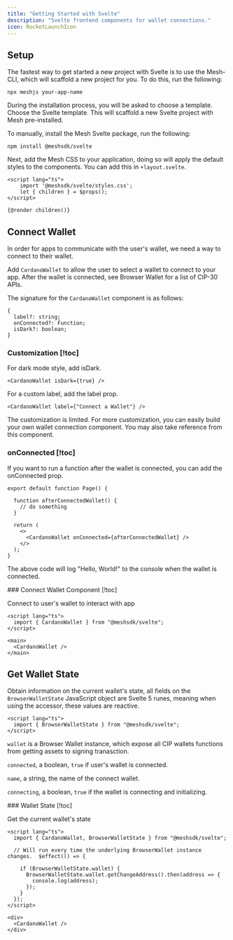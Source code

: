 ```yaml
---
title: "Getting Started with Svelte"
description: "Svelte frontend components for wallet connections."
icon: RocketLaunchIcon
---
```


## Setup

The fastest way to get started a new project with Svelte is to use the Mesh-CLI, which will scaffold a new project for you. To do this, run the following:

```tsx
npx meshjs your-app-name
```

During the installation process, you will be asked to choose a template. Choose the Svelte template. This will scaffold a new Svelte project with Mesh pre-installed.

To manually, install the Mesh Svelte package, run the following:

```tsx
npm install @meshsdk/svelte
```

Next, add the Mesh CSS to your application, doing so will apply the default styles to the components. You can add this in `+layout.svelte`.

```tsx
<script lang="ts">
	import '@meshsdk/svelte/styles.css';
	let { children } = $props();
</script>

{@render children()}
```


## Connect Wallet

In order for apps to communicate with the user's wallet, we need a way to connect to their wallet.

Add `CardanoWallet` to allow the user to select a wallet to connect to your app. After the wallet is connected, see <Link href="/apis/wallets/browserwallet">Browser Wallet</Link> for a list of CIP-30 APIs.

The signature for the `CardanoWallet` component is as follows:

```tsx
{
  label?: string;
  onConnected?: Function;
  isDark?: boolean;
}
```

### Customization [!toc]

For dark mode style, add isDark.

```tsx
<CardanoWallet isDark={true} />
```

For a custom label, add the label prop.

```tsx
<CardanoWallet label={"Connect a Wallet"} />
```

The customization is limited. For more customization, you can easily build your own wallet connection component. You may also take reference from <Link href="https://github.com/MeshJS/mesh/blob/main/packages/mesh-react/src/cardano-wallet/index.tsx">this component</Link>.

### onConnected [!toc]

If you want to run a function after the wallet is connected, you can add the onConnected prop.

```tsx
export default function Page() {

  function afterConnectedWallet() {
    // do something
  }

  return (
    <>
      <CardanoWallet onConnected={afterConnectedWallet} />
    </>
  );
}
```

The above code will log "Hello, World!" to the console when the wallet is connected.

<Card>
  ### Connect Wallet Component [!toc]

  Connect to user's wallet to interact with app

  ```tsx
  <script lang="ts">
    import { CardanoWallet } from "@meshsdk/svelte";
  </script>

  <main>
    <CardanoWallet />
  </main>
  ```
</Card>


## Get Wallet State

Obtain information on the current wallet's state, all fields on the `BrowserWalletState` JavaScript object are Svelte 5 runes, meaning when using the accessor, these values are reactive.

```tsx
<script lang="ts">
  import { BrowserWalletState } from "@meshsdk/svelte";
</script>
```

`wallet` is a <Link href="/apis/wallets/browserwallet">Browser Wallet</Link> instance, which expose all CIP wallets functions from getting assets to signing tranasction.

`connected`, a boolean, `true` if user's wallet is connected.

`name`, a string, the name of the connect wallet.

`connecting`, a boolean, `true` if the wallet is connecting and initializing.

<Card>
  ### Wallet State [!toc]

  Get the current wallet's state

  ```tsx
  <script lang="ts">
    import { CardanoWallet, BrowserWalletState } from "@meshsdk/svelte";

    // Will run every time the underlying BrowserWallet instance changes.  $effect(() => {

      if (BrowserWalletState.wallet) {
        BrowserWalletState.wallet.getChangeAddress().then(address => {
          console.log(address);
        });
      }
    });
  </script>

  <div>
    <CardanoWallet />
  </div>
  ```
</Card>

